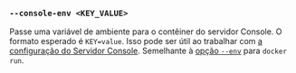 ### `--console-env <KEY_VALUE>`

Passe uma variável de ambiente para o contêiner do servidor Console.
O formato esperado é `KEY=value`.
Isso pode ser útil ao trabalhar com [a configuração do Servidor Console][console config].
Semelhante à [opção `--env`][docker run env] para `docker run`.

[docker run env]: https://docs.docker.com/reference/cli/docker/container/run/#env

[console config]: /pt/docs/reference/console-config/